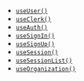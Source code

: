 - [`useUser()`](/docs/references/composables/use-user)
- [`useClerk()`](/docs/references/composables/use-clerk)
- [`useAuth()`](/docs/references/composables/use-auth)
- [`useSignIn()`](/docs/references/composables/use-sign-in)
- [`useSignUp()`](/docs/references/composables/use-sign-up)
- [`useSession()`](/docs/references/composables/use-session)
- [`useSessionList()`](/docs/references/composables/use-session-list)
- [`useOrganization()`](/docs/references/composables/use-organization)
